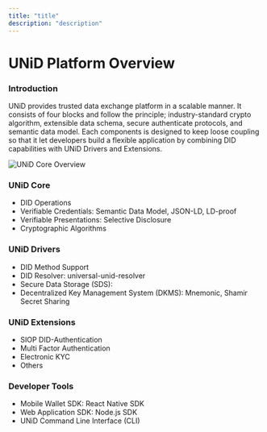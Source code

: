 ```yaml
---
title: "title"
description: "description"
---
```


# UNiD Platform Overview

### Introduction

UNiD provides trusted data exchange platform in a scalable manner. It consists of four blocks and follow the principle; industry-standard crypto algorithm, extensible data schema, secure authenticate protocols, and semantic data model. Each components is designed to keep loose coupling so that it let developers build a flexible application by combining DID capabilities with UNiD Drivers and Extensions.

![UNiD Core Overview](../assets/unid-core.png)

### UNiD Core

- DID Operations
- Verifiable Credentials: Semantic Data Model, JSON-LD, LD-proof
- Verifiable Presentations: Selective Disclosure
- Cryptographic Algorithms

### UNiD Drivers

- DID Method Support
- DID Resolver: universal-unid-resolver
- Secure Data Storage (SDS):
- Decentralized Key Management System (DKMS): Mnemonic, Shamir Secret Sharing

### UNiD Extensions

- SIOP DID-Authentication
- Multi Factor Authentication
- Electronic KYC
- Others

### Developer Tools

- Mobile Wallet SDK: React Native SDK
- Web Application SDK: Node.js SDK
- UNiD Command Line Interface (CLI)
